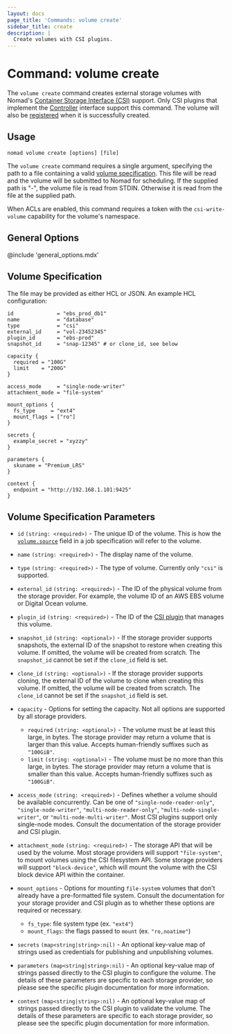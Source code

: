 ```yaml
---
layout: docs
page_title: 'Commands: volume create'
sidebar_title: create
description: |
  Create volumes with CSI plugins.
---
```


# Command: volume create

The `volume create` command creates external storage volumes with Nomad's
[Container Storage Interface (CSI)][csi] support. Only CSI plugins that
implement the [Controller][csi_plugins_internals] interface support this
command. The volume will also be [registered] when it is successfully created.

## Usage

```plaintext
nomad volume create [options] [file]
```

The `volume create` command requires a single argument, specifying the path to
a file containing a valid [volume specification][volume_specification]. This
file will be read and the volume will be submitted to Nomad for scheduling. If
the supplied path is "-", the volume file is read from STDIN. Otherwise it is
read from the file at the supplied path.

When ACLs are enabled, this command requires a token with the
`csi-write-volume` capability for the volume's namespace.

## General Options

@include 'general_options.mdx'

## Volume Specification

The file may be provided as either HCL or JSON. An example HCL configuration:

```hcl
id              = "ebs_prod_db1"
name            = "database"
type            = "csi"
external_id     = "vol-23452345"
plugin_id       = "ebs-prod"
snapshot_id     = "snap-12345" # or clone_id, see below

capacity {
  required = "100G"
  limit    = "200G"
}

access_mode     = "single-node-writer"
attachment_mode = "file-system"

mount_options {
  fs_type     = "ext4"
  mount_flags = ["ro"]
}

secrets {
  example_secret = "xyzzy"
}

parameters {
  skuname = "Premium_LRS"
}

context {
  endpoint = "http://192.168.1.101:9425"
}
```

## Volume Specification Parameters

- `id` `(string: <required>)` - The unique ID of the volume. This is how the
  [`volume.source`][csi_volume_source] field in a job specification will refer
  to the volume.

- `name` `(string: <required>)` - The display name of the volume.

- `type` `(string: <required>)` - The type of volume. Currently only `"csi"`
  is supported.

- `external_id` `(string: <required>)` - The ID of the physical volume from
  the storage provider. For example, the volume ID of an AWS EBS volume or
  Digital Ocean volume.

- `plugin_id` `(string: <required>)` - The ID of the [CSI plugin][csi_plugin]
  that manages this volume.

- `snapshot_id` `(string: <optional>)` - If the storage provider supports
  snapshots, the external ID of the snapshot to restore when creating this
  volume. If omitted, the volume will be created from scratch. The
  `snapshot_id` cannot be set if the `clone_id` field is set.

- `clone_id` `(string: <optional>)` - If the storage provider supports
  cloning, the external ID of the volume to clone when creating this
  volume. If omitted, the volume will be created from scratch. The
  `clone_id` cannot be set if the `snapshot_id` field is set.

- `capacity` - Options for setting the capacity. Not all options are supported
  by all storage providers.

  - `required` `(string: <optional>)` - The volume must be at least this
    large, in bytes. The storage provider may return a volume that is larger
    than this value. Accepts human-friendly suffixes such as `"100GiB"`.
  - `limit` `(string: <optional>)` - The volume must be no more than this
    large, in bytes. The storage provider may return a volume that is smaller
    than this value. Accepts human-friendly suffixes such as `"100GiB"`.

- `access_mode` `(string: <required>)` - Defines whether a volume should be
  available concurrently. Can be one of `"single-node-reader-only"`,
  `"single-node-writer"`, `"multi-node-reader-only"`,
  `"multi-node-single-writer"`, or `"multi-node-multi-writer"`. Most CSI
  plugins support only single-node modes. Consult the documentation of the
  storage provider and CSI plugin.

- `attachment_mode` `(string: <required>)` - The storage API that will be used
  by the volume. Most storage providers will support `"file-system"`, to mount
  volumes using the CSI filesystem API. Some storage providers will support
  `"block-device"`, which will mount the volume with the CSI block device API
  within the container.

- `mount_options` - Options for mounting `file-system` volumes that don't
  already have a pre-formatted file system. Consult the documentation for your
  storage provider and CSI plugin as to whether these options are required or
  necessary.

  - `fs_type`: file system type (ex. `"ext4"`)
  - `mount_flags`: the flags passed to `mount` (ex. `"ro,noatime"`)

- `secrets` <code>(map<string|string>:nil)</code> - An optional
  key-value map of strings used as credentials for publishing and
  unpublishing volumes.

- `parameters` <code>(map<string|string>:nil)</code> - An optional
  key-value map of strings passed directly to the CSI plugin to
  configure the volume. The details of these parameters are specific
  to each storage provider, so please see the specific plugin
  documentation for more information.

- `context` <code>(map<string|string>:nil)</code> - An optional
  key-value map of strings passed directly to the CSI plugin to
  validate the volume. The details of these parameters are specific to
  each storage provider, so please see the specific plugin
  documentation for more information.

[csi]: https://github.com/container-storage-interface/spec
[csi_plugins_internals]: /docs/internals/plugins/csi#csi-plugins
[volume_specification]: #volume-specification
[csi_plugin]: /docs/job-specification/csi_plugin
[csi_volume_source]: /docs/job-specification/volume#source
[registered]: /docs/commands/volume/register
